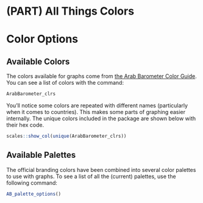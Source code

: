 # (PART) All Things Colors {-}

# Color Options

## Available Colors

The colors available for graphs come from [the Arab Barometer Color Guide](https://drive.google.com/drive/u/0/folders/0ANF6dTDxdEyiUk9PVA). You can see a list of colors with the command:

```{r How.3.2-All-Colors-Code}

ArabBarometer_clrs

```

You'll notice some colors are repeated with different names (particularly when it comes to countries). This makes some parts of graphing easier internally. The unique colors included in the package are shown below with their hex code.

```{r How.3.3-All-Colors-Output,echo=FALSE}

scales::show_col(unique(ArabBarometer_clrs))

```


## Available Palettes

The official branding colors have been combined into several color palettes to use with graphs. To see a list of all the (current) palettes, use the following command:

```{r How.3.5-All-Palettes}

AB_palette_options()

```


